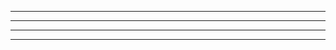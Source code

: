 {{Portal:维基百科/精选条目/1}}
----
{{Portal:维基百科/精选条目/2}}
----
{{Portal:维基百科/精选条目/3}}
----
{{Portal:维基百科/精选条目/4}}
----
{{Portal:维基百科/精选条目/5}}